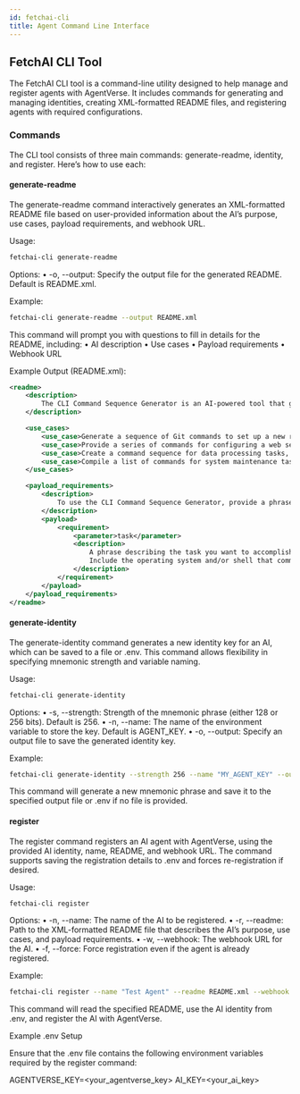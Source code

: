 ```yaml
---
id: fetchai-cli
title: Agent Command Line Interface
---
```


## FetchAI CLI Tool

The FetchAI CLI tool is a command-line utility designed to help manage and register agents with AgentVerse. It includes commands for generating and managing identities, creating XML-formatted README files, and registering agents with required configurations.


### Commands

The CLI tool consists of three main commands: generate-readme, identity, and register. Here’s how to use each:

#### generate-readme

The generate-readme command interactively generates an XML-formatted README file based on user-provided information about the AI’s purpose, use cases, payload requirements, and webhook URL.

Usage:
```bash
fetchai-cli generate-readme
```
Options:
	•	-o, --output: Specify the output file for the generated README. Default is README.xml.

Example:
```bash
fetchai-cli generate-readme --output README.xml
```

This command will prompt you with questions to fill in details for the README, including:
	•	AI description
	•	Use cases
	•	Payload requirements
	•	Webhook URL

Example Output (README.xml):
```xml
<readme>
    <description>
        The CLI Command Sequence Generator is an AI-powered tool that generates a series of command-line interface (CLI) commands to accomplish a given task. It researches the internet to find the most appropriate commands, their arguments, and usage scenarios, then outputs a structured JSON containing the command sequence needed to complete the specified task.
    </description>

    <use_cases>
        <use_case>Generate a sequence of Git commands to set up a new repository, create branches, and push to remote. On macOS with zsh</use_case>
        <use_case>Provide a series of commands for configuring a web server, including installation and basic security setup. On Linux with bash shell</use_case>
        <use_case>Create a command sequence for data processing tasks, such as file manipulation, text processing, or data conversion.</use_case>
        <use_case>Compile a list of commands for system maintenance tasks, like updating software, cleaning up disk space, or managing user accounts.</use_case>
    </use_cases>

    <payload_requirements>
        <description>
            To use the CLI Command Sequence Generator, provide a phrase describing the task you want to accomplish using command-line tools. The agent will return a structured JSON containing the necessary commands.
        </description>
        <payload>
            <requirement>
                <parameter>task</parameter>
                <description>
                    A phrase describing the task you want to accomplish using command-line tools.
                    Include the operating system and/or shell that commands should be generated for.
                </description>
            </requirement>
        </payload>
    </payload_requirements>
</readme>
```

#### generate-identity

The generate-identity command generates a new identity key for an AI, which can be saved to a file or .env. This command allows flexibility in specifying mnemonic strength and variable naming.

Usage:
```bash
fetchai-cli generate-identity
```

Options:
	•	-s, --strength: Strength of the mnemonic phrase (either 128 or 256 bits). Default is 256.
	•	-n, --name: The name of the environment variable to store the key. Default is AGENT_KEY.
	•	-o, --output: Specify an output file to save the generated identity key.

Example:
```bash
fetchai-cli generate-identity --strength 256 --name "MY_AGENT_KEY" --output keys.txt
```
This command will generate a new mnemonic phrase and save it to the specified output file or .env if no file is provided.


#### register

The register command registers an AI agent with AgentVerse, using the provided AI identity, name, README, and webhook URL. The command supports saving the registration details to .env and forces re-registration if desired.

Usage:
```bash
fetchai-cli register
```
Options:
	•	-n, --name: The name of the AI to be registered.
	•	-r, --readme: Path to the XML-formatted README file that describes the AI’s purpose, use cases, and payload requirements.
	•	-w, --webhook: The webhook URL for the AI.
	•	-f, --force: Force registration even if the agent is already registered.

Example:
```bash
fetchai-cli register --name "Test Agent" --readme README.xml --webhook "https://example.com/webhook"
```

This command will read the specified README, use the AI identity from .env, and register the AI with AgentVerse.

Example .env Setup

Ensure that the .env file contains the following environment variables required by the register command:

AGENTVERSE_KEY=<your_agentverse_key>
AI_KEY=<your_ai_key>
